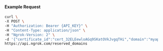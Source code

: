 #### Example Request

```bash
curl \
-X POST \
-H "Authorization: Bearer {API_KEY}" \
-H "Content-Type: application/json" \
-H "Ngrok-Version: 2" \
-d '{"certificate_id":"cert_32ELEewloAGq9SKatOVkJvgqTHi","domain":"myapp.mydomain.com","region":"us"}' \
https://api.ngrok.com/reserved_domains
```

